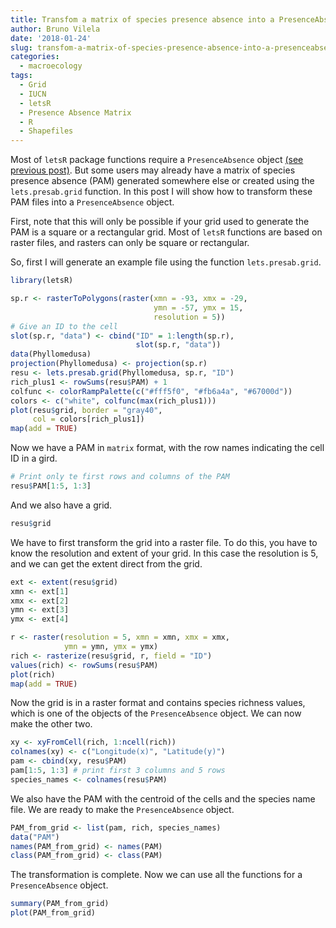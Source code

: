 ```yaml
---
title: Transfom a matrix of species presence absence into a PresenceAbsence object
author: Bruno Vilela
date: '2018-01-24'
slug: transfom-a-matrix-of-species-presence-absence-into-a-presenceabsence-object
categories:
  - macroecology
tags:
  - Grid
  - IUCN
  - letsR
  - Presence Absence Matrix
  - R
  - Shapefiles
---
```



Most of `letsR` package functions require a `PresenceAbsence` object [(see previous post)](https://rmacroecology.netlify.com/2018/01/23/a-guide-to-transform-species-shapefiles-into-a-presence-absence-matrix-based-on-a-user-defined-grid-system/). But some users may already have a matrix of species presence absence (PAM) generated somewhere else or created using the `lets.presab.grid` function. In this post I will show how to transform these PAM files into a `PresenceAbsence` object.

First, note that this will only be possible if your grid used to generate the PAM is a square or a rectangular grid. Most of `letsR` functions are based on raster files, and rasters can only be square or rectangular.

So, first I will generate an example file using the function `lets.presab.grid`.

```r
library(letsR)
```

```r
sp.r <- rasterToPolygons(raster(xmn = -93, xmx = -29,
                                ymn = -57, ymx = 15,
                                resolution = 5))
# Give an ID to the cell
slot(sp.r, "data") <- cbind("ID" = 1:length(sp.r),
                            slot(sp.r, "data"))
data(Phyllomedusa)
projection(Phyllomedusa) <- projection(sp.r)
resu <- lets.presab.grid(Phyllomedusa, sp.r, "ID")
rich_plus1 <- rowSums(resu$PAM) + 1
colfunc <- colorRampPalette(c("#fff5f0", "#fb6a4a", "#67000d"))
colors <- c("white", colfunc(max(rich_plus1)))
plot(resu$grid, border = "gray40",
     col = colors[rich_plus1])
map(add = TRUE)
```

Now we have a PAM in `matrix` format, with the row names indicating the cell ID in a gird.
```r
# Print only te first rows and columns of the PAM
resu$PAM[1:5, 1:3]
```

And we also have a grid.
```r
resu$grid
```

We have to first transform the grid into a raster file.
To do this, you have to know the resolution and extent of your grid. In this case the resolution is 5, and we can get the extent direct from the grid. 
```r
ext <- extent(resu$grid)
xmn <- ext[1]
xmx <- ext[2]
ymn <- ext[3]
ymx <- ext[4]

r <- raster(resolution = 5, xmn = xmn, xmx = xmx,
            ymn = ymn, ymx = ymx)
rich <- rasterize(resu$grid, r, field = "ID")
values(rich) <- rowSums(resu$PAM)
plot(rich)
map(add = TRUE)
```

Now the grid is in a raster format and contains species richness values, which is one of the objects of the `PresenceAbsence` object. We can now make the other two.
```r
xy <- xyFromCell(rich, 1:ncell(rich))
colnames(xy) <- c("Longitude(x)", "Latitude(y)")
pam <- cbind(xy, resu$PAM)
pam[1:5, 1:3] # print first 3 columns and 5 rows
species_names <- colnames(resu$PAM)
```

We also have the PAM with the centroid of the cells and the species name file.
We are ready to make the `PresenceAbsence` object.
```r
PAM_from_grid <- list(pam, rich, species_names)
data("PAM")
names(PAM_from_grid) <- names(PAM)
class(PAM_from_grid) <- class(PAM)
```

The transformation is complete. Now we can use all the functions for a `PresenceAbsence` object.
```r
summary(PAM_from_grid)
plot(PAM_from_grid)
```



